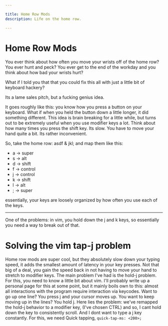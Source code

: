 ```yaml
---

title: Home Row Mods
description: Life on the home row.

---
```


# Home Row Mods

You ever think about how often you move your wrists off of the home row? 
You ever hunt and peck?
You ever get to the end of the workday and you think about how bad your wrists hurt?

What if I told you that that you could fix this all with just a little bit of keyboard hackery?

Its a lame sales pitch, but a fucking genius idea.

It goes roughly like this: you know how you press a button on your keyboard. What if when you held the button
down a little longer, it did something different. This idea is brain breaking for a little while, but turns out 
to be extremely useful when you use modifier keys a lot. Think about how many times you press the shift key.
Its slow. You have to move your hand quite a bit. Its rather inconvenient.

So, take the home row: asdf & jkl; and map them like this:
- a -> super
- s -> alt
- d -> shift
- f -> control
- j -> control
- k -> shift
- l -> alt
- ; -> super

essentially, your keys are loosely organized by how often you use each of the keys.

---

One of the problems: in vim, you hold down the j and k keys, so essentially you need a way to break out of that.

# Solving the vim tap-j problem

Home row mods are super cool, but they absolutely slow down your typing speed, it adds the smallest amount of 
latency in your key presses. Not that big of a deal, you gain the speed back in not having to move your hand
to stretch to modifier keys. 
The main problem I've had is the hold-j problem. 
For this, you need to know a little bit about vim. I'll probably write up a personal page for this at some point, but it
mainly boils own to this: almost all interactions with the program require interaction via keycodes. Want to go up one
line? You press j and your cursor moves up. You want to keep moving up in the lines? You hold j. Here lies the problem:
we've remapped the hold-j behavior to a modifier key, (I've chosen CTRL) and so, I cant hold down the key to consistently
scroll. And I dont want to type a j key constantly. 
For this, we need Quick tapping, `quick-tap-ms: <200>;`




